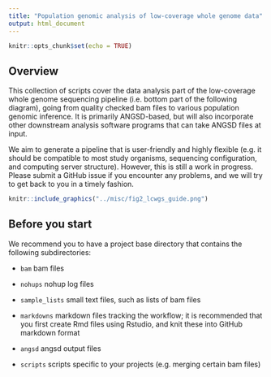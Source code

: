 ```yaml
---
title: "Population genomic analysis of low-coverage whole genome data"
output: html_document
---
```


```r
knitr::opts_chunk$set(echo = TRUE)
```

## Overview

This collection of scripts cover the data analysis part of the low-coverage whole genome sequencing pipeline (i.e. bottom part of the following diagram), going from quality checked bam files to various population genomic inference. It is primarily ANGSD-based, but will also incorporate other downstream analysis software programs that can take ANGSD files at input. 

We aim to generate a pipeline that is user-friendly and highly flexible (e.g. it should be compatible to most study organisms, sequencing configuration, and computing server structure). However, this is still a work in progress. Please submit a GitHub issue if you encounter any problems, and we will try to get back to you in a timely fashion. 

```r
knitr::include_graphics("../misc/fig2_lcwgs_guide.png")
```


## Before you start

We recommend you to have a project base directory that contains the following subdirectories:

  * `bam` bam files
  
  * `nohups` nohup log files
  
  * `sample_lists` small text files, such as lists of bam files
   
  * `markdowns` markdown files tracking the workflow; it is recommended that you first create Rmd files using Rstudio, and knit these into GitHub markdown format

  * `angsd` angsd output files
  
  * `scripts` scripts specific to your projects (e.g. merging certain bam files)

